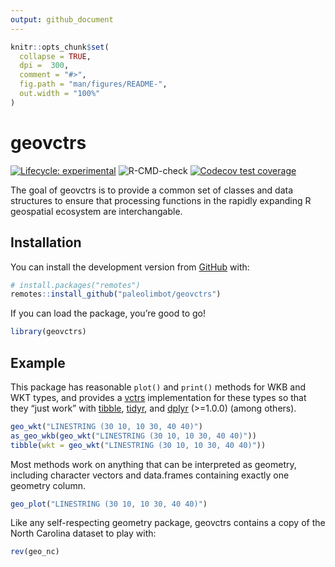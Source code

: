 ```yaml
---
output: github_document
---
```


<!-- README.md is generated from README.Rmd. Please edit that file -->

```r
knitr::opts_chunk$set(
  collapse = TRUE,
  dpi =  300,
  comment = "#>",
  fig.path = "man/figures/README-",
  out.width = "100%"
)
```

# geovctrs

<!-- badges: start -->
[![Lifecycle: experimental](https://img.shields.io/badge/lifecycle-experimental-orange.svg)](https://www.tidyverse.org/lifecycle/#experimental)
![R-CMD-check](https://github.com/paleolimbot/geovctrs/workflows/R-CMD-check/badge.svg)
[![Codecov test coverage](https://codecov.io/gh/paleolimbot/geovctrs/branch/master/graph/badge.svg)](https://codecov.io/gh/paleolimbot/geovctrs?branch=master)
<!-- badges: end -->

The goal of geovctrs is to provide a common set of classes and data structures to ensure that processing functions in the rapidly expanding R geospatial ecosystem are interchangable.

## Installation

You can install the development version from [GitHub](https://github.com/) with:

``` r
# install.packages("remotes")
remotes::install_github("paleolimbot/geovctrs")
```

If you can load the package, you're good to go!

```r
library(geovctrs)
```

## Example

This package has reasonable `plot()` and `print()` methods for WKB and WKT types, and provides a [vctrs](https://vctrs.r-lib.org/) implementation for these types so that they "just work" with [tibble](https://tibble.tidyverse.org/), [tidyr](https://tidyr.tidyverse.org/), and [dplyr](https://dplyr.tidyverse.org/) (>=1.0.0) (among others).

```r
geo_wkt("LINESTRING (30 10, 10 30, 40 40)")
as_geo_wkb(geo_wkt("LINESTRING (30 10, 10 30, 40 40)"))
tibble(wkt = geo_wkt("LINESTRING (30 10, 10 30, 40 40)"))
```

Most methods work on anything that can be interpreted as geometry, including character vectors and data.frames containing exactly one geometry column.

```r
geo_plot("LINESTRING (30 10, 10 30, 40 40)")
```

Like any self-respecting geometry package, geovctrs contains a copy of the North Carolina dataset to play with:

```r
rev(geo_nc)
```


